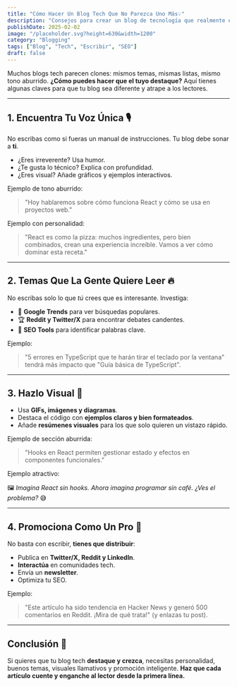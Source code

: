 ```yaml
---
title: "Cómo Hacer Un Blog Tech Que No Parezca Uno Más💡"
description: "Consejos para crear un blog de tecnología que realmente enganche y destaque."
publishDate: 2025-02-02
image: "/placeholder.svg?height=630&width=1200"
category: "Blogging"
tags: ["Blog", "Tech", "Escribir", "SEO"]
draft: false
---
```


Muchos blogs tech parecen clones: mismos temas, mismas listas, mismo tono aburrido. **¿Cómo puedes hacer que el tuyo destaque?** Aquí tienes algunas claves para que tu blog sea diferente y atrape a los lectores.

---

## 1. Encuentra Tu Voz Única 🎙️

No escribas como si fueras un manual de instrucciones. Tu blog debe sonar a **ti**. 

- ¿Eres irreverente? Usa humor.
- ¿Te gusta lo técnico? Explica con profundidad.
- ¿Eres visual? Añade gráficos y ejemplos interactivos.

Ejemplo de tono aburrido:

> "Hoy hablaremos sobre cómo funciona React y cómo se usa en proyectos web."

Ejemplo con personalidad:

> "React es como la pizza: muchos ingredientes, pero bien combinados, crean una experiencia increíble. Vamos a ver cómo dominar esta receta."

---

## 2. Temas Que La Gente Quiere Leer 🔥

No escribas solo lo que *tú* crees que es interesante. Investiga:

- 🔎 **Google Trends** para ver búsquedas populares.
- 🏆 **Reddit y Twitter/X** para encontrar debates candentes.
- 🎯 **SEO Tools** para identificar palabras clave.

Ejemplo:

> "5 errores en TypeScript que te harán tirar el teclado por la ventana" tendrá más impacto que "Guía básica de TypeScript".

---

## 3. Hazlo Visual 🎨

- Usa **GIFs, imágenes y diagramas**.
- Destaca el código con **ejemplos claros y bien formateados**.
- Añade **resúmenes visuales** para los que solo quieren un vistazo rápido.

Ejemplo de sección aburrida:

> "Hooks en React permiten gestionar estado y efectos en componentes funcionales."

Ejemplo atractivo:

🖼️ *Imagina React sin hooks. Ahora imagina programar sin café. ¿Ves el problema?* 😅

---

## 4. Promociona Como Un Pro 📢

No basta con escribir, **tienes que distribuir**:

- Publica en **Twitter/X, Reddit y LinkedIn**.
- **Interactúa** en comunidades tech.
- Envía un **newsletter**.
- Optimiza tu SEO.

Ejemplo:

> "Este artículo ha sido tendencia en Hacker News y generó 500 comentarios en Reddit. ¡Mira de qué trata!" (y enlazas tu post).

---

## Conclusión 🚀

Si quieres que tu blog tech **destaque y crezca**, necesitas personalidad, buenos temas, visuales llamativos y promoción inteligente. **Haz que cada artículo cuente y enganche al lector desde la primera línea.**